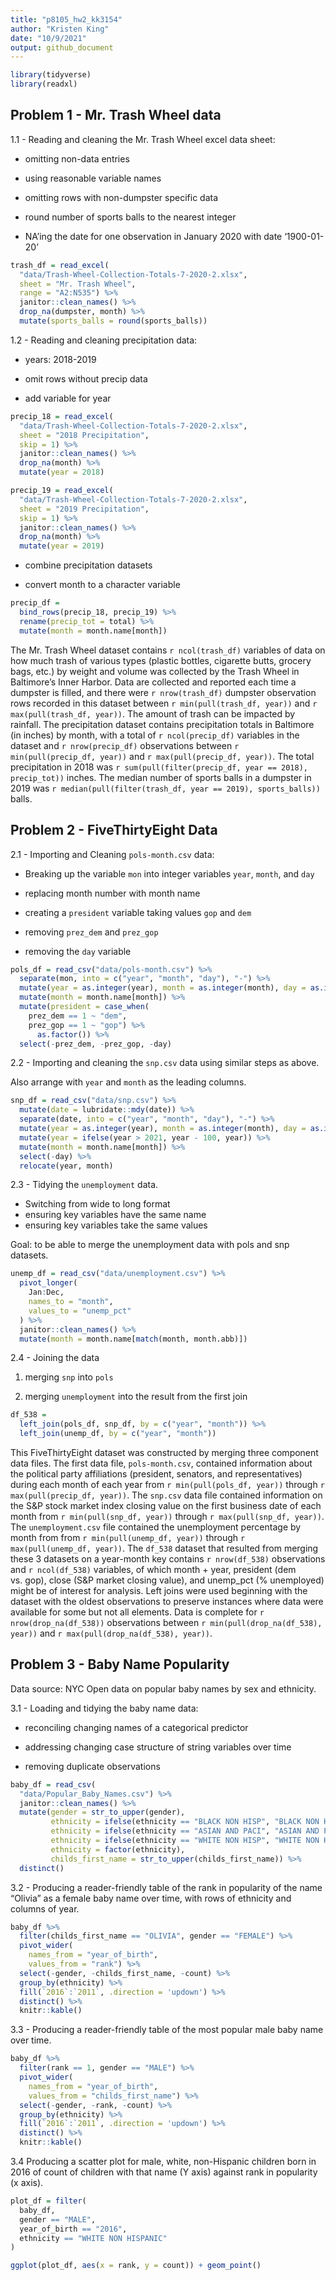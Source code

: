 ```yaml
---
title: "p8105_hw2_kk3154"
author: "Kristen King"
date: "10/9/2021"
output: github_document
---
```


```r
library(tidyverse)
library(readxl)
```

## Problem 1 - Mr. Trash Wheel data

1.1 - Reading and cleaning the Mr. Trash Wheel excel data sheet:

* omitting non-data entries

* using reasonable variable names

* omitting rows with non-dumpster specific data

* round number of sports balls to the nearest integer

* NA'ing the date for one observation in January 2020 with date '1900-01-20'

```r
trash_df = read_excel(
  "data/Trash-Wheel-Collection-Totals-7-2020-2.xlsx",
  sheet = "Mr. Trash Wheel", 
  range = "A2:N535") %>% 
  janitor::clean_names() %>% 
  drop_na(dumpster, month) %>% 
  mutate(sports_balls = round(sports_balls))
```

1.2 - Reading and cleaning precipitation data:

* years: 2018-2019
  
* omit rows without precip data
  
* add variable for year

```r
precip_18 = read_excel(
  "data/Trash-Wheel-Collection-Totals-7-2020-2.xlsx",
  sheet = "2018 Precipitation",
  skip = 1) %>% 
  janitor::clean_names() %>% 
  drop_na(month) %>% 
  mutate(year = 2018)

precip_19 = read_excel(
  "data/Trash-Wheel-Collection-Totals-7-2020-2.xlsx",
  sheet = "2019 Precipitation",
  skip = 1) %>% 
  janitor::clean_names() %>% 
  drop_na(month) %>% 
  mutate(year = 2019)
```

* combine precipitation datasets

* convert month to a character variable

```r
precip_df = 
  bind_rows(precip_18, precip_19) %>% 
  rename(precip_tot = total) %>% 
  mutate(month = month.name[month])
```

The Mr. Trash Wheel dataset contains `r ncol(trash_df)` variables of data on how much trash of various types (plastic bottles, cigarette butts, grocery bags, etc.) by weight and volume was collected by the Trash Wheel in Baltimore's Inner Harbor. Data are collected and reported each time a dumpster is filled, and there were `r nrow(trash_df)` dumpster observation rows recorded in this dataset between `r min(pull(trash_df, year))` and `r max(pull(trash_df, year))`. The amount of trash can be impacted by rainfall. The precipitation dataset contains precipitation totals in Baltimore (in inches) by month, with a total of `r ncol(precip_df)` variables in the dataset and `r nrow(precip_df)` observations between `r min(pull(precip_df, year))` and `r max(pull(precip_df, year))`. The total precipitation in 2018 was `r sum(pull(filter(precip_df, year == 2018), precip_tot))` inches. The median number of sports balls in a dumpster in 2019 was `r median(pull(filter(trash_df, year == 2019), sports_balls))` balls.


## Problem 2 - FiveThirtyEight Data

2.1 - Importing and Cleaning `pols-month.csv` data:

* Breaking up the variable `mon` into integer variables `year`, `month`, and `day`

* replacing month number with month name

* creating a `president` variable taking values `gop` and `dem`

* removing `prez_dem` and `prez_gop`

* removing the `day` variable

```r
pols_df = read_csv("data/pols-month.csv") %>% 
  separate(mon, into = c("year", "month", "day"), "-") %>% 
  mutate(year = as.integer(year), month = as.integer(month), day = as.integer(day)) %>% 
  mutate(month = month.name[month]) %>% 
  mutate(president = case_when(
    prez_dem == 1 ~ "dem",
    prez_gop == 1 ~ "gop") %>% 
      as.factor()) %>% 
  select(-prez_dem, -prez_gop, -day)
```

2.2 - Importing and cleaning the `snp.csv` data using similar steps as above.

Also arrange with `year` and `month` as the leading columns.

```r
snp_df = read_csv("data/snp.csv") %>% 
  mutate(date = lubridate::mdy(date)) %>% 
  separate(date, into = c("year", "month", "day"), "-") %>% 
  mutate(year = as.integer(year), month = as.integer(month), day = as.integer(day)) %>% 
  mutate(year = ifelse(year > 2021, year - 100, year)) %>% 
  mutate(month = month.name[month]) %>% 
  select(-day) %>% 
  relocate(year, month)
```

2.3 - Tidying the `unemployment` data.

* Switching from wide to long format
* ensuring key variables have the same name
* ensuring key variables take the same values

Goal: to be able to merge the unemployment data with pols and snp datasets.

```r
unemp_df = read_csv("data/unemployment.csv") %>% 
  pivot_longer(
    Jan:Dec,
    names_to = "month",
    values_to = "unemp_pct"
  ) %>% 
  janitor::clean_names() %>% 
  mutate(month = month.name[match(month, month.abb)])
```

2.4 - Joining the data

1) merging `snp` into `pols`

2)  merging `unemployment` into the result from the first join

```r
df_538 = 
  left_join(pols_df, snp_df, by = c("year", "month")) %>% 
  left_join(unemp_df, by = c("year", "month"))
```

This FiveThirtyEight dataset was constructed by merging three component data files. The first data file,  `pols-month.csv`, contained information about the political party affiliations (president, senators, and representatives) during each month of each year from `r min(pull(pols_df, year))` through `r max(pull(precip_df, year))`. The `snp.csv` data file contained information on the S&P stock market index closing value on the first business date of each month from `r min(pull(snp_df, year))` through `r max(pull(snp_df, year))`. The `unemployment.csv` file contained the unemployment percentage by month from from `r min(pull(unemp_df, year))` through `r max(pull(unemp_df, year))`. The `df_538` dataset that resulted from merging these 3 datasets on a year-month key contains `r nrow(df_538)` observations and `r ncol(df_538)` variables, of which month + year, president (dem vs. gop), close (S&P market closing value), and unemp_pct (% unemployed) might be of interest for analysis. Left joins were used beginning with the dataset with the oldest observations to preserve instances where data were available for some but not all elements. Data is complete for `r nrow(drop_na(df_538))` observations between `r min(pull(drop_na(df_538), year))` and `r max(pull(drop_na(df_538), year))`.


## Problem 3 - Baby Name Popularity

Data source: NYC Open data on popular baby names by sex and ethnicity.

3.1 - Loading and tidying the baby name data: 

* reconciling changing names of a categorical predictor

* addressing changing case structure of string variables over time

* removing duplicate observations

```r
baby_df = read_csv(
  "data/Popular_Baby_Names.csv") %>% 
  janitor::clean_names() %>% 
  mutate(gender = str_to_upper(gender), 
         ethnicity = ifelse(ethnicity == "BLACK NON HISP", "BLACK NON HISPANIC", ethnicity),
         ethnicity = ifelse(ethnicity == "ASIAN AND PACI", "ASIAN AND PACIFIC ISLANDER", ethnicity),
         ethnicity = ifelse(ethnicity == "WHITE NON HISP", "WHITE NON HISPANIC", ethnicity),
         ethnicity = factor(ethnicity), 
         childs_first_name = str_to_upper(childs_first_name)) %>% 
  distinct()
```

3.2 - Producing a reader-friendly table of the rank in popularity of the name "Olivia" as a female baby name over time, with rows of ethnicity and columns of year.

```r
baby_df %>% 
  filter(childs_first_name == "OLIVIA", gender == "FEMALE") %>% 
  pivot_wider(
    names_from = "year_of_birth",
    values_from = "rank") %>% 
  select(-gender, -childs_first_name, -count) %>% 
  group_by(ethnicity) %>% 
  fill(`2016`:`2011`, .direction = 'updown') %>% 
  distinct() %>% 
  knitr::kable()
```

3.3 - Producing a reader-friendly table of the most popular male baby name over time.

```r
baby_df %>% 
  filter(rank == 1, gender == "MALE") %>% 
  pivot_wider(
    names_from = "year_of_birth",
    values_from = "childs_first_name") %>% 
  select(-gender, -rank, -count) %>% 
  group_by(ethnicity) %>% 
  fill(`2016`:`2011`, .direction = 'updown') %>% 
  distinct() %>% 
  knitr::kable()
```

3.4  Producing a scatter plot for male, white, non-Hispanic children born in 2016 of count of children with that name (Y axis) against rank in popularity (x axis).

```r
plot_df = filter(
  baby_df,
  gender == "MALE", 
  year_of_birth == "2016", 
  ethnicity == "WHITE NON HISPANIC"
)

ggplot(plot_df, aes(x = rank, y = count)) + geom_point()
```

